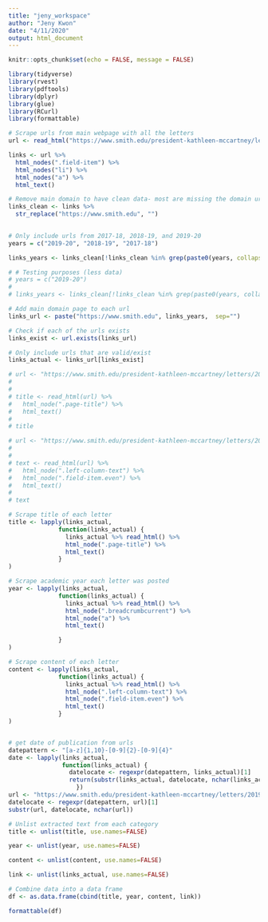 ```yaml
---
title: "jeny_workspace"
author: "Jeny Kwon"
date: "4/11/2020"
output: html_document
---
```


```r
knitr::opts_chunk$set(echo = FALSE, message = FALSE)
```

```r
library(tidyverse)
library(rvest)
library(pdftools)
library(dplyr)
library(glue)
library(RCurl) 
library(formattable)
```

```r
# Scrape urls from main webpage with all the letters
url <- read_html("https://www.smith.edu/president-kathleen-mccartney/letters-community")

links <- url %>% 
  html_nodes(".field-item") %>%   
  html_nodes("li") %>% 
  html_nodes("a") %>% 
  html_text()

```

```r
# Remove main domain to have clean data- most are missing the domain url 
links_clean <- links %>% 
  str_replace("https://www.smith.edu", "") 
  
```

```r
# Only include urls from 2017-18, 2018-19, and 2019-20
years = c("2019-20", "2018-19", "2017-18")

links_years <- links_clean[!links_clean %in% grep(paste0(years, collapse = "|"), links_clean, value = T, invert = T)]

```

```r
# # Testing purposes (less data)
# years = c("2019-20")
# 
# links_years <- links_clean[!links_clean %in% grep(paste0(years, collapse = "|"), links_clean, value = T, invert = T)]

```


```r
# Add main domain page to each url
links_url <- paste("https://www.smith.edu", links_years,  sep="")

```

```r
# Check if each of the urls exists
links_exist <- url.exists(links_url)
```


```r
# Only include urls that are valid/exist
links_actual <- links_url[links_exist]
```


```r
# url <- "https://www.smith.edu/president-kathleen-mccartney/letters/2019-20/april-10-2020"
# 
# 
# title <- read_html(url) %>% 
#   html_node(".page-title") %>% 
#   html_text()
# 
# title
```

```r
# url <- "https://www.smith.edu/president-kathleen-mccartney/letters/2019-20/april-10-2020"
# 
# 
# text <- read_html(url) %>% 
#   html_node(".left-column-text") %>% 
#   html_node(".field-item.even") %>% 
#   html_text()
# 
# text
```


```r
# Scrape title of each letter
title <- lapply(links_actual,
              function(links_actual) {
                links_actual %>% read_html() %>%
                html_node(".page-title") %>%
                html_text()
              }
)

# Scrape academic year each letter was posted
year <- lapply(links_actual,
              function(links_actual) {
                links_actual %>% read_html() %>%
                html_node(".breadcrumbcurrent") %>% 
                html_node("a") %>% 
                html_text()

              }
)

# Scrape content of each letter
content <- lapply(links_actual,
              function(links_actual) {
                links_actual %>% read_html() %>%
                html_node(".left-column-text") %>%
                html_node(".field-item.even") %>%
                html_text()
              }
)



```

```r
# get date of publication from urls
datepattern <- "[a-z]{1,10}-[0-9]{2}-[0-9]{4}"
date <- lapply(links_actual,
               function(links_actual) {
                 datelocate <- regexpr(datepattern, links_actual)[1]
                 return(substr(links_actual, datelocate, nchar(links_actual)))
                   })
url <- "https://www.smith.edu/president-kathleen-mccartney/letters/2019-20/april-10-2020"
datelocate <- regexpr(datepattern, url)[1]
substr(url, datelocate, nchar(url))

```

```r
# Unlist extracted text from each category
title <- unlist(title, use.names=FALSE)

year <- unlist(year, use.names=FALSE)

content <- unlist(content, use.names=FALSE)

link <- unlist(links_actual, use.names=FALSE)

# Combine data into a data frame
df <- as.data.frame(cbind(title, year, content, link))

formattable(df)


```









